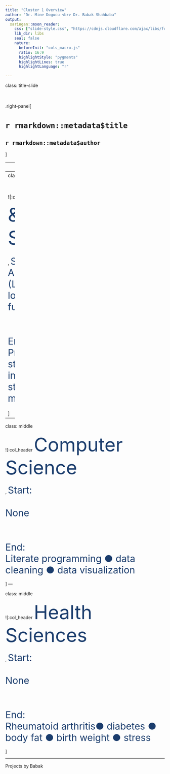 ```yaml
---
title: "Cluster 1 Overview"
author: "Dr. Mine Dogucu <br> Dr. Babak Shahbaba"
output: 
  xaringan::moon_reader:
    css: ["slide-style.css", "https://cdnjs.cloudflare.com/ajax/libs/font-awesome/5.15.3/css/all.min.css"]
    lib_dir: libs
    seal: false
    nature:
      beforeInit: "cols_macro.js"
      ratio: 16:9
      highlightStyle: "pygments"
      highlightLines: true
      highlightLanguage: "r"

---
```


class: title-slide


<br>
<br>
.right-panel[ 
<br>

# `r rmarkdown::metadata$title`

## `r rmarkdown::metadata$author`

]

---
class: middle 

![:col_header 
<span style="font-size:60px; color:#1B3D6D;">Math & <br> Statistics</span> <br> <br>
  <i class="fas fa-square-root-alt" aria-hidden="true" style="font-size:60px;"></i>,
<span style="font-size:60px; color:#1B3D6D;"> Computer <br> Science </span> <br> <br>
  <i class="fas fa-laptop-code" aria-hidden="true" style="font-size:60px;"></i>,
<span style="font-size:60px; color:#1B3D6D;">  Health Sciences </span> <br> <br>
  <i class="fas fa-stethoscope" aria-hidden="true" style="font-size:90px;"></i>
              ]
---
class: middle 

![:col_header 
<span style="font-size:60px; color:#1B3D6D;">Math & <br> Statistics</span> <br> <br>
  <i class="fas fa-square-root-alt" aria-hidden="true" style="font-size:60px;"></i>,
<span style="font-size:30px; color:#1B3D6D;"> Start: <br>  
Algebra II <br> (Linear and logarithmic functions) <br> <br>
<br>
End: <br>Probability &#9679; statistical inference &#9679; statistical modeling</span> <br> <br>
              ]
              
              
---

class: middle 

![:col_header 
<span style="font-size:60px; color:#1B3D6D;">Computer <br> Science</span> <br> <br>
  <i class="fas fa-laptop" aria-hidden="true" style="font-size:60px;"></i>,
<span style="font-size:30px; color:#1B3D6D;"> Start: <br>  
None <br> <br>
<br>
End: <br>Literate programming &#9679; data cleaning &#9679; data visualization </span> <br> <br>
              ]
---

class: middle

![:col_header 
<span style="font-size:60px; color:#1B3D6D;">Health <br> Sciences</span> <br> <br>
  <i class="fas fa-stethoscope" aria-hidden="true" style="font-size:60px;"></i>,
<span style="font-size:30px; color:#1B3D6D;"> Start: <br>  
None <br> <br>
<br>
End: <br>Rheumatoid arthritis&#9679; diabetes &#9679; body fat &#9679; birth weight &#9679; stress </span> <br> <br>]

---

Projects by Babak
